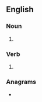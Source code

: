 ==English==

===Noun===
{{head|en|noun form}}

# {{plural of|en|swage}}

===Verb===
{{head|en|verb form}}

# {{en-third-person singular of|swage}}

===Anagrams===
* {{anagrams|en|a=aegssw|GWASes}}